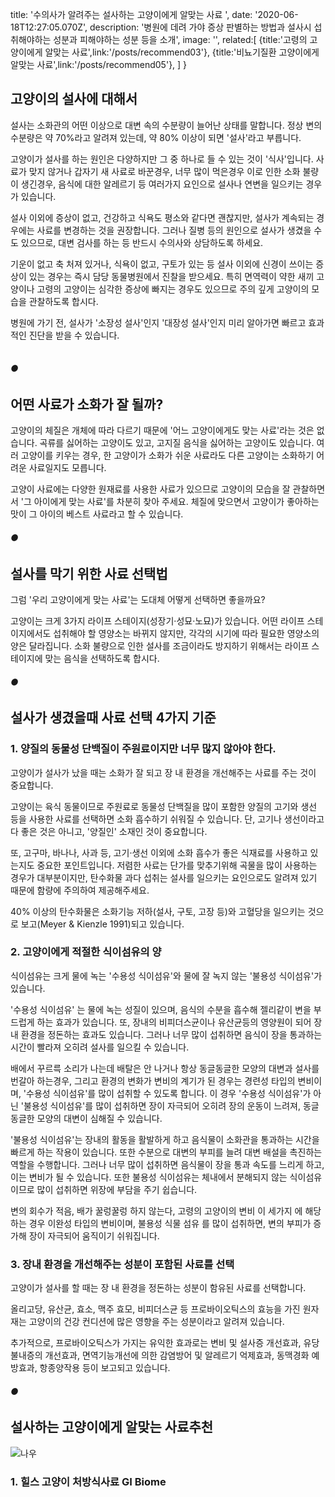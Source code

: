 
  title: '수의사가 알려주는 설사하는 고양이에게 알맞는 사료 ',
  date: '2020-06-18T12:27:05.070Z',
  description: '병원에 데려 가야 증상 판별하는 방법과 설사시 섭취해야하는 성분과 피해야하는 성분 등을 소개',
  image: '',
  related:[
    {title:'고령의 고양이에게 알맞는 사료',link:'/posts/recommend03'},
    {title:'비뇨기질환 고양이에게 알맞는 사료',link:'/posts/recommend05'},
    ]
}


<Spacer y={2}/>
<h2>고양이의 설사에 대해서</h2>
<Spacer y={1}/>
설사는 소화관의 어떤 이상으로 대변 속의 수분량이 늘어난 상태를 말합니다. 
정상 변의 수분량은 약 70%라고 알려져 있는데, 약 80% 이상이 되면 '설사'라고 부릅니다.

고양이가 설사를 하는 원인은 다양하지만 그 중 하나로 들 수 있는 것이 '식사'입니다.
사료가 맞지 않거나 갑자기 새 사료로 바꾼경우, 너무 많이 먹은경우
이로 인한 소화 불량이 생긴경우, 음식에 대한 알레르기 등 여러가지 요인으로 설사나 연변을 일으키는 경우가 있습니다.

설사 이외에 증상이 없고, 건강하고 식욕도 평소와 같다면 괜찮지만, 설사가 계속되는 경우에는 사료를 변경하는 것을 권장합니다.
그러나 질병 등의 원인으로 설사가 생겼을 수도 있으므로, 대변 검사를 하는 등 반드시 수의사와 상담하도록 하세요.

기운이 없고 축 처져 있거나, 식욕이 없고, 구토가 있는 등 설사 이외에 신경이 쓰이는 증상이 있는 경우는 즉시 담당 동물병원에서 진찰을 받으세요.
특히 면역력이 약한 새끼 고양이나 고령의 고양이는 심각한 증상에 빠지는 경우도 있으므로 주의 깊게 고양이의 모습을 관찰하도록 합시다.

병원에 가기 전, 설사가 '소장성 설사'인지 '대장성 설사'인지 미리 알아가면 빠르고 효과적인 진단을 받을 수 있습니다.
<Spacer y={1}/>
  <Table data={[
    { a: "배변횟수", b:"일 1~2회",c:"여러번"},
    { a: "변의 색", b: "검은색",c:"옅은 적색"},
    { a: "변의 양", b: "대량",c:"보통 또는 소량"},
    { a: "점액의 유무", b: "없음",c:"있는경우가 많다"},
    { a: "기타", b: "물을 자주 마심, 자주 방귀를 뀐다, 배가 부풀어있다.",c:"구토, 식욕부진"},
    { a: "문제의심", b: "장, 췌장, 간, 갑상선",c:"대장의 염증, 종양, 이물질섭취"},
    ]}>
      <Table.Column prop="a" label="" />
      <Table.Column prop="b" label="소장성 설사" />
      <Table.Column prop="c" label="대장성 설사" />
  </Table>
<Spacer y={1}/>

<Spacer y={2}/>
<h6>●</h6>
<h2>어떤 사료가 소화가 잘 될까?</h2>
<Spacer y={1}/>
고양이의 체질은 개체에 따라 다르기 때문에 '어느 고양이에게도 맞는 사료'라는 것은 없습니다.
곡류를 싫어하는 고양이도 있고, 고지질 음식을 싫어하는 고양이도 있습니다.
여러 고양이를 키우는 경우, 한 고양이가 소화가 쉬운 사료라도 다른 고양이는 소화하기 어려운 사료일지도 모릅니다.

고양이 사료에는 다양한 원재료를 사용한 사료가 있으므로 고양이의 모습을 잘 관찰하면서 '그 아이에게 맞는 사료'를 차분히 찾아 주세요.
체질에 맞으면서 고양이가 좋아하는 맛이 그 아이의 베스트 사료라고 할 수 있습니다.


<Spacer y={2}/>
<h6>●</h6>
<h2>설사를 막기 위한 사료 선택법</h2>
<Spacer y={1}/>
그럼 '우리 고양이에게 맞는 사료'는 도대체 어떻게 선택하면 좋을까요?

고양이는 크게 3가지 라이프 스테이지(성장기·성묘·노묘)가 있습니다.
어떤 라이프 스테이지에서도 섭취해야 할 영양소는 바뀌지 않지만, 각각의 시기에 따라 필요한 영양소의 양은 달라집니다.
소화 불량으로 인한 설사를 조금이라도 방지하기 위해서는 라이프 스테이지에 맞는 음식을 선택하도록 합시다.


<Spacer y={2}/>
<h6>●</h6>
<h2> 설사가 생겼을때 사료 선택 4가지 기준</h2>

<Spacer y={2}/>
<h3>1. 양질의 동물성 단백질이 주원료이지만 너무 많지 않아야 한다.</h3>
<Spacer y={1}/>
고양이가 설사가 났을 때는 소화가 잘 되고 장 내 환경을 개선해주는 사료를 주는 것이 중요합니다.

고양이는 육식 동물이므로 주원료로 동물성 단백질을 많이 포함한 양질의 고기와 생선 등을 사용한 사료를 선택하면 소화 흡수하기 쉬워질 수 있습니다.
단, 고기나 생선이라고 다 좋은 것은 아니고, '양질인' 소재인 것이 중요합니다.

또, 고구마, 바나나, 사과 등, 고기·생선 이외에 소화 흡수가 좋은 식재료를 사용하고 있는지도 중요한 포인트입니다.
저렴한 사료는 단가를 맞추기위해 곡물을 많이 사용하는 경우가 대부분이지만, 
탄수화물 과다 섭취는 설사를 일으키는 요인으로도 알려져 있기 때문에 함량에 주의하여 제공해주세요.

40% 이상의 탄수화물은 소화기능 저하(설사, 구토, 고장 등)와 고혈당을 일으키는 것으로 보고(Meyer & Kienzle 1991)되고 있습니다.

<Spacer y={2}/>
<h3>2. 고양이에게 적절한 식이섬유의 양</h3>
<Spacer y={1}/>
식이섬유는 크게 물에 녹는 '수용성 식이섬유'와 물에 잘 녹지 않는 '불용성 식이섬유'가 있습니다.

'수용성 식이섬유' 는 물에 녹는 성질이 있으며, 음식의 수분을 흡수해 젤리같이 변을 부드럽게 하는 효과가 있습니다.
또, 장내의 비피더스균이나 유산균등의 영양원이 되어 장내 환경을 정돈하는 효과도 있습니다.
그러나 너무 많이 섭취하면 음식이 장을 통과하는 시간이 빨라져 오히려 설사를 일으킬 수 있습니다.

배에서 꾸르륵 소리가 나는데 배탈은 안 나거나 항상 동글동글한 모양의 대변과 설사를 번갈아 하는경우, 그리고
환경의 변화가 변비의 계기가 된 경우는 경련성 타입의 변비이며, '수용성 식이섬유'를 많이 섭취할 수 있도록 합니다.
이 경우 '수용성 식이섬유'가 아닌 '불용성 식이섬유'를 많이 섭취하면 장이 자극되어 오히려 장의 운동이 느려져, 동글동글한 모양의 대변이 심해질 수 있습니다.

'불용성 식이섬유'는 장내의 활동을 활발하게 하고 음식물이 소화관을 통과하는 시간을 빠르게 하는 작용이 있습니다.
또한 수분으로 대변의 부피를 늘려 대변 배설을 촉진하는 역할을 수행합니다.
그러나 너무 많이 섭취하면 음식물이 장을 통과 속도를 느리게 하고, 이는 변비가 될 수 있습니다.
또한 불용성 식이섬유는 체내에서 분해되지 않는 식이섬유이므로 많이 섭취하면 위장에 부담을 주기 쉽습니다.

변의 회수가 적음, 배가 꿀렁꿀렁 하지 않는다, 고령의 고양이의 변비 이 세가지 에 해당하는 경우 
이완성 타입의 변비이며, 불용성 식물 섬유 를 많이 섭취하면, 변의 부피가 증가해 장이 자극되어 움직이기 쉬워집니다.


<Spacer y={2}/>
<h3>3. 장내 환경을 개선해주는 성분이 포함된 사료를 선택</h3>
<Spacer y={1}/>
고양이가 설사를 할 때는 장 내 환경을 정돈하는 성분이 함유된 사료를 선택합니다.

올리고당, 유산균, 효소, 맥주 효모, 비피더스균 등 프로바이오틱스의 효능을 가진 원자재는 
고양이의 건강 컨디션에 많은 영향을 주는 성분이라고 알려져 있습니다.

추가적으로, 프로바이오틱스가 가지는 유익한 효과로는 변비 및 설사증 개선효과, 유당불내증의 개선효과, 
면역기능개선에 의한 감염방어 및 알레르기 억제효과, 동맥경화 예방효과, 항종양작용 등이 보고되고 있습니다.


<Spacer y={2}/>
<h6>●</h6>
<h2>설사하는 고양이에게 알맞는 사료추천</h2>
<Spacer y={1}/>
<Grid.Container gap={2} justify="center" alignItems="center">
  <Grid xs><img src="https://www.hillspet.com/content/dam/pim/hills/en_us/pd/dry/pd-gastrointestinal-biome-feline-dry-productShot_zoom.jpg" alt="나우"/></Grid>
  <Grid xs>
    <h3>1. 힐스 고양이 처방식사료 GI Biome </h3>
    <Price data={[
      { kg: 1.8, price: 41000},
      ]}/>
    <Spacer y={1}/>    
    <Ingredient index={[]}/>
    <Spacer y={1}/>
  </Grid>
</Grid.Container> 



